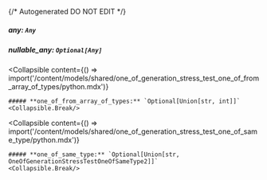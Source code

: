 {/* Autogenerated DO NOT EDIT  */}

##### **any:** `Any`

##### **nullable_any:** `Optional[Any]`

<Collapsible
    content={() => import('/content/models/shared/one_of_generation_stress_test_one_of_from_array_of_types/python.mdx')}
>
    ##### **one_of_from_array_of_types:** `Optional[Union[str, int]]`
    <Collapsible.Break/>
</Collapsible>

<Collapsible
    content={() => import('/content/models/shared/one_of_generation_stress_test_one_of_same_type/python.mdx')}
>
    ##### **one_of_same_type:** `Optional[Union[str, OneOfGenerationStressTestOneOfSameType2]]`
    <Collapsible.Break/>
</Collapsible>

